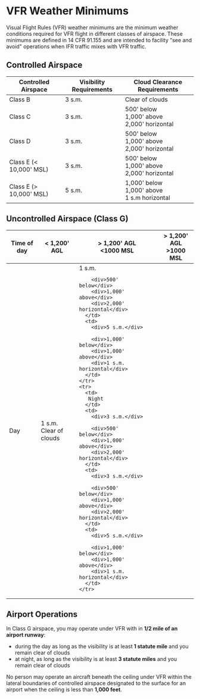 
# VFR Weather Minimums

Visual Flight Rules (VFR) weather minimums are the minimum weather conditions
required for VFR flight in different classes of airspace. These minimums are
defined in 14 CFR 91.155 and are intended to facility "see and avoid" operations
when IFR traffic mixes with VFR traffic.

## Controlled Airspace

<table style={{ width: '100%' }}>
  <thead>
    <tr>
      <th>Controlled Airspace</th>
      <th>Visibility Requirements</th>
      <th>Cloud Clearance Requirements</th>
    </tr>
  </thead>

  <tbody>
    <tr>
      <td>
       Class B
      </td>
      <td>
        3 s.m.
      </td>
      <td>
      Clear of clouds
      </td>
    </tr>
    <tr>
      <td>
       Class C
      </td>
      <td>
        3 s.m.
      </td>
      <td>
        <div>500' below</div>
        <div>1,000' above</div>
        <div>2,000' horizontal</div>
      </td>
    </tr>
    <tr>
      <td>
       Class D
      </td>
      <td>
        3 s.m.
      </td>
      <td>
        <div>500' below</div>
        <div>1,000' above</div>
        <div>2,000' horizontal</div>
      </td>
    </tr>
    <tr>
      <td>
       Class E (&lt; 10,000' MSL)
      </td>
      <td>
        3 s.m.
      </td>
      <td>
        <div>500' below</div>
        <div>1,000' above</div>
        <div>2,000' horizontal</div>
      </td>
    </tr>
    <tr>
      <td>
       Class E (> 10,000' MSL)
      </td>
      <td>
        5 s.m.
      </td>
      <td>
        <div>1,000' below</div>
        <div>1,000' above</div>
        <div>1 s.m horizontal</div>
      </td>
    </tr>
  </tbody>
</table>

<Reg part="91.155(a)" />

## Uncontrolled Airspace (Class G)

<table style={{ width: '100%' }}>
  <thead>
    <tr>
      <th>Time of day</th>
      <th>&lt; 1,200' AGL</th>
      <th><div>&gt; 1,200' AGL</div><div>&lt;1000 MSL</div></th>
      <th><div>&gt; 1,200' AGL</div><div>&gt;1000 MSL</div></th>
    </tr>
  </thead>

  <tbody>
    <tr>
      <td>
       Day
      </td>
      <td>
        <div>1 s.m.</div>
        <div>Clear of clouds</div>
      </td>
      <td>
        <div>1 s.m.</div>
        
        <div>500' below</div>
        <div>1,000' above</div>
        <div>2,000' horizontal</div>
      </td>
      <td>
        <div>5 s.m.</div>
        
        <div>1,000' below</div>
        <div>1,000' above</div>
        <div>1 s.m. horizontal</div>
      </td>
    </tr>
    <tr>
      <td>
       Night
      </td>
      <td>
        <div>3 s.m.</div>
        
        <div>500' below</div>
        <div>1,000' above</div>
        <div>2,000' horizontal</div>
      </td>
      <td>
        <div>3 s.m.</div>
        
        <div>500' below</div>
        <div>1,000' above</div>
        <div>2,000' horizontal</div>
      </td>
      <td>
        <div>5 s.m.</div>
        
        <div>1,000' below</div>
        <div>1,000' above</div>
        <div>1 s.m. horizontal</div>
      </td>
    </tr>

  </tbody>
</table>

<Reg part="91.155(a)" />

## Airport Operations

In Class G airspace, you may operate under VFR with in **1/2 mile of an airport
runway**:

- during the day as long as the visibility is at least **1 statute mile** and
  you remain clear of clouds
- at night, as long as the visibility is at least **3 statute miles** and you
  remain clear of clouds

<Reg part="91.155(b)" />

No person may operate an aircraft beneath the ceiling under VFR within the
lateral boundaries of controlled airspace designated to the surface for an
airport when the ceiling is less than **1,000 feet**.

<Reg part="91.155(c)" />
